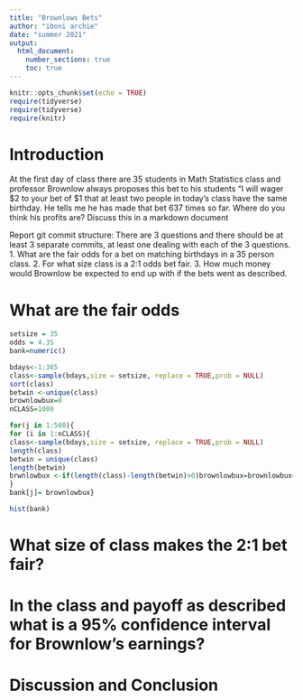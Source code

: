 ```yaml
---
title: "Brownlows Bets"
author: "iboni archie"
date: "summer 2021"
output: 
  html_document:
    number_sections: true
    toc: true
---
```


```r
knitr::opts_chunk$set(echo = TRUE)
require(tidyverse)
require(tidyverse)
require(knitr)
```


<!-- We recommend you use git branches -- create a separate branch for each major section i.e. Introduction, Methods, Results, Inferential Results, and Discussion and Conclusions - leave the YAML block untouched until the final merge where you put in your own name !-->

# Introduction

<!--In this section you explain what you are trying to show.  Where did the data come from?  What is the research or other question you are trying to answer?!-->

 At the first day of class there are 35 students in Math Statistics class and professor Brownlow always proposes this bet to his students "I will wager $2 to your bet of $1 that at least two people in today's class have  the same birthday.  He tells me he has made that bet 637 times so far. Where do you think his profits are? Discuss this in a markdown document
 
Report git commit structure:
There are 3 questions and there should be at least 3 separate commits, at least one dealing with each of the 3 questions.
1. What are the fair odds for a bet on matching birthdays in a 35 person class.
2. For what size class is a 2:1 odds bet fair.
3. How much money would Brownlow be expected to end up with if the bets went as described.

# What are the fair odds  


<!--Decide on your methods:  In this section explain the approach you will take to attack the issue --- how will you decide on a likely estimate of professor Brownlow's earnings or losses after 637 bets. Also explain how you construct a 95% confidence interval about your estimate of his winnings !-->

```r
setsize = 35
odds = 4.35
bank=numeric()
```




```r
bdays<-1:365
class<-sample(bdays,size = setsize, replace = TRUE,prob = NULL)
sort(class)
betwin <-unique(class)
brownlowbux=0
nCLASS=1000
```




```r
for(j in 1:500){
for (i in 1:nCLASS){
class<-sample(bdays,size = setsize, replace = TRUE,prob = NULL)
length(class)
betwin = unique(class)
length(betwin)
brwnlowbux <-if(length(class)-length(betwin)>0)brownlowbux=brownlowbux+1 else brownlowbux=brownlowbux-odds
}
bank[j]= brownlowbux}
```

```r
hist(bank)
```





# What size of class makes the 2:1 bet fair?  
<!--Explain and display the results of your method of coming up with the estimate of professor Brownlows betting profits!-->






# In the class and payoff as described what is a 95% confidence interval for Brownlow's earnings?
  
<!--Explain and display your method of coming up with a 95% confidence interval of  professor Brownlows winnings (or losings)-->


# Discussion and Conclusion

<!--Discussion and conclusion here.  If professor Brownlow is consistantly making or losing money how could he change his payout so that his profits center on zero?  Also discuss what size his class should be in order to have his current scheme balance at zero profit.!-->

